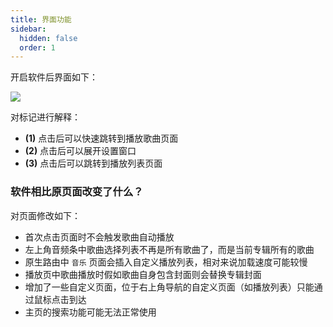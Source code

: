 ```yaml
---
title: 界面功能
sidebar:
  hidden: false
  order: 1
---
```


开启软件后界面如下：

![](../../../assets/新增功能/1.png)

对标记进行解释：

- **(1)** 点击后可以快速跳转到播放歌曲页面
- **(2)** 点击后可以展开设置窗口
- **(3)** 点击后可以跳转到播放列表页面

### 软件相比原页面改变了什么？

对页面修改如下：

- 首次点击页面时不会触发歌曲自动播放
- 左上角音频条中歌曲选择列表不再是所有歌曲了，而是当前专辑所有的歌曲
- 原生路由中 `音乐` 页面会插入自定义播放列表，相对来说加载速度可能较慢
- 播放页中歌曲播放时假如歌曲自身包含封面则会替换专辑封面
- 增加了一些自定义页面，位于右上角导航的自定义页面（如播放列表）只能通过鼠标点击到达
- 主页的搜索功能可能无法正常使用
